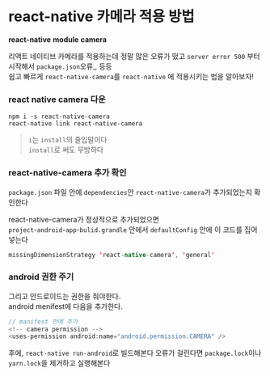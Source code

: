 # react-native 카메라 적용 방법

**react-native** **module** **camera**

리액트 네이티브 카메라를 적용하는데 정말 많은 오류가 떴고 `server error 500` 부터 시작해서 `package.json`오류,, 등등   
쉽고 빠르게 `react-native-camera`를 `react-native` 에 적용시키는 법을 알아보자!  
  
### react native camera 다운
```shell
npm i -s react-native-camera
react-native link react-native-camera
```
> `i`는 `install`의 줄임말이다  
> `install`로 써도 무방하다   

### react-native-camera 추가 확인
`package.json` 파일 안에 `dependencies`안 `react-native-camera`가 추가되었는지 확인한다

react-native-camera가 정상적으로 추가되었으면  
`project`-`android`-`app`-`bulid.grandle` 안에서 `defaultConfig` 안에 이 코드를 집어넣는다
```java
missingDimensionStrategy 'react-native-camera', 'general'
```
### android 권한 주기
그리고 안드로이드는 권한을 줘야한다.  
android menifest에 다음을 추가한다.
```java
// manifest 안에 추가
<!-- camera permission -->
<uses-permission android:name="android.permission.CAMERA" />
```
후에, `react-native run-android`로 빌드해본다
오류가 걸린다면 `package.lock`이나 `yarn.lock`을 제거하고 실행해본다